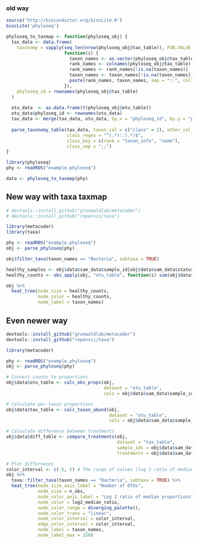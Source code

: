 ### old way

```r
source('http://bioconductor.org/biocLite.R')
biocLite('phyloseq')
```


```r
phyloseq_to_taxmap <- function(phyloseq_obj) {
  tax_data <- data.frame(
    taxonomy = vapply(seq_len(nrow(phyloseq_obj@tax_table)), FUN.VALUE = character(1),
                      function(i) {
                        taxon_names <- as.vector(phyloseq_obj@tax_table[i, ])
                        rank_names <- colnames(phyloseq_obj@tax_table)
                        rank_names <- rank_names[!is.na(taxon_names)]
                        taxon_names <- taxon_names[!is.na(taxon_names)]
                        paste(rank_names, taxon_names, sep = "::", collapse = ";;")
                      }),
    phyloseq_id = rownames(phyloseq_obj@tax_table)
  )
  
  otu_data  <- as.data.frame(t(phyloseq_obj@otu_table))
  otu_data$phyloseq_id <- rownames(otu_data)
  tax_data <- merge(tax_data, otu_data, by.x = "phyloseq_id", by.y = "phyloseq_id")
  
  parse_taxonomy_table(tax_data, taxon_col = c("class" = 2), other_col_type = "obs_info",
                       class_regex = "^(.*)::(.*)$",
                       class_key = c(rank = "taxon_info", "name"),
                       class_sep = ";;")
}
```


```r
library(phyloseq)
phy <- readRDS("example.phyloseq")
```


```r
data <- phyloseq_to_taxmap(phy)
```


## New way with taxa taxmap

```r
# devtools::install_github("grunwaldlab/metacoder")
# devtools::install_github("ropensci/taxa")

library(metacoder)
library(taxa)

phy <- readRDS("example.phyloseq")
obj <- parse_phyloseq(phy)

obj$filter_taxa(taxon_names == "Bacteria", subtaxa = TRUE)

healthy_samples <- obj$data$sam_data$sample_id[obj$data$sam_data$status == "healthy"]
healthy_counts <- obs_apply(obj, "otu_table", function(i) sum(obj$data$otu_table[i, healthy_samples]), simplify = TRUE)

obj %>%
  heat_tree(node_size = healthy_counts, 
            node_color = healthy_counts,
            node_label = taxon_names)
```


## Even newer way

```r
devtools::install_github("grunwaldlab/metacoder")
devtools::install_github("ropensci/taxa")

library(metacoder)

phy <- readRDS("example.phyloseq")
obj <- parse_phyloseq(phy)

# Convert counts to proportions
obj$data$otu_table <- calc_obs_props(obj,
                                     dataset = "otu_table",
                                     cols = obj$data$sam_data$sample_ids)

# Calculate per-taxon proportions 
obj$data$tax_table <- calc_taxon_abund(obj, 
                                       dataset = "otu_table", 
                                       cols = obj$data$sam_data$sample_ids)

# Calculate difference between treatments
obj$data$diff_table <- compare_treatments(obj,
                                          dataset = "tax_table",
                                          sample_ids = obj$data$sam_data$sample_ids,
                                          treatments = obj$data$sam_data$status)

# Plot differneces
color_interval <- c(-5, 5) # The range of values (log 2 ratio of median proportion) to display
obj %>%
  taxa::filter_taxa(taxon_names == "Bacteria", subtaxa = TRUE) %>%
  heat_tree(node_size_axis_label = "Number of OTUs",
            node_size = n_obs,
            node_color_axis_label = "Log 2 ratio of median proportions",
            node_color = log2_median_ratio,
            node_color_range = diverging_palette(),
            node_color_trans = "linear",
            node_color_interval = color_interval,
            edge_color_interval = color_interval,
            node_label = taxon_names,
            node_label_max = 150)

```


